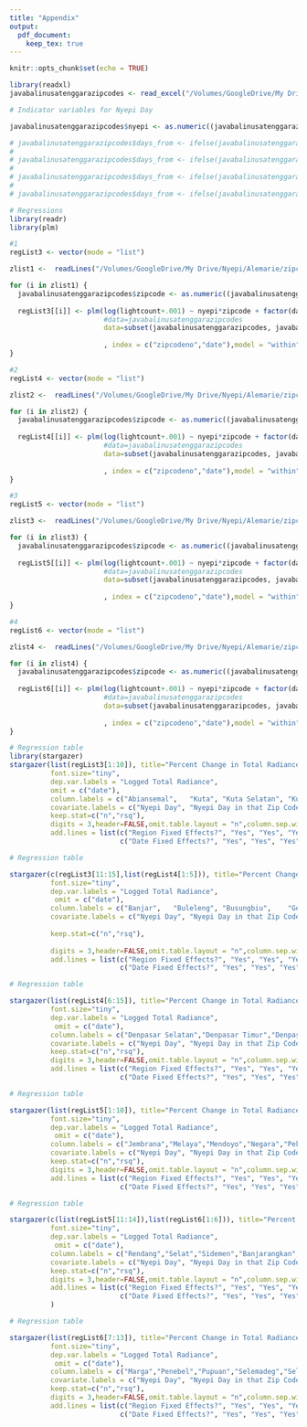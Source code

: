 ```yaml
---
title: "Appendix"
output:
  pdf_document:
    keep_tex: true
---
```


```r
knitr::opts_chunk$set(echo = TRUE)
```

\setcounter{table}{0}
\renewcommand{\thetable}{A\arabic{table}}

```r
library(readxl)
javabalinusatenggarazipcodes <- read_excel("/Volumes/GoogleDrive/My Drive/Nyepi/Processing Scripts/VNP46A1zipcodes.xlsx")

# Indicator variables for Nyepi Day

javabalinusatenggarazipcodes$nyepi <- as.numeric((javabalinusatenggarazipcodes$date == "2017-03-28") | (javabalinusatenggarazipcodes$date == "2018-03-17") | (javabalinusatenggarazipcodes$date == "2019-03-07") | (javabalinusatenggarazipcodes$date == "2020-03-25") | (javabalinusatenggarazipcodes$date == "2021-03-14"))

# javabalinusatenggarazipcodes$days_from <- ifelse(javabalinusatenggarazipcodes$year==2017,as.Date(javabalinusatenggarazipcodes$newdate) - as.Date("2017-03-28"),NA)
# 
# javabalinusatenggarazipcodes$days_from <- ifelse(javabalinusatenggarazipcodes$year==2018,as.Date(javabalinusatenggarazipcodes$newdate) - as.Date("2018-03-17"),javabalinusatenggarazipcodes$days_from)
# 
# javabalinusatenggarazipcodes$days_from <- ifelse(javabalinusatenggarazipcodes$year==2019,as.Date(javabalinusatenggarazipcodes$newdate) - as.Date("2019-03-07"),javabalinusatenggarazipcodes$days_from)
# 
# javabalinusatenggarazipcodes$days_from <- ifelse(javabalinusatenggarazipcodes$year==2020,as.Date(javabalinusatenggarazipcodes$newdate) - as.Date("2020-03-25"),javabalinusatenggarazipcodes$days_from)

```

```r
# Regressions 
library(readr)
library(plm)

#1
regList3 <- vector(mode = "list")

zlist1 <-  readLines("/Volumes/GoogleDrive/My Drive/Nyepi/Alemarie/zipcode_list1.csv")

for (i in zlist1) {
  javabalinusatenggarazipcodes$zipcode <- as.numeric((javabalinusatenggarazipcodes$zipcodename == i))
 
  regList3[[i]] <- plm(log(lightcount+.001) ~ nyepi*zipcode + factor(date), 
                       #data=javabalinusatenggarazipcodes
                       data=subset(javabalinusatenggarazipcodes, javabalinusatenggarazipcodes$provincename!="Sulawesi Selatan"  )
                       
                       , index = c("zipcodeno","date"),model = "within")
}

#2
regList4 <- vector(mode = "list")

zlist2 <-  readLines("/Volumes/GoogleDrive/My Drive/Nyepi/Alemarie/zipcode_list2.csv")

for (i in zlist2) {
  javabalinusatenggarazipcodes$zipcode <- as.numeric((javabalinusatenggarazipcodes$zipcodename == i))
 
  regList4[[i]] <- plm(log(lightcount+.001) ~ nyepi*zipcode + factor(date), 
                       #data=javabalinusatenggarazipcodes
                       data=subset(javabalinusatenggarazipcodes, javabalinusatenggarazipcodes$provincename!="Sulawesi Selatan"  )
                       
                       , index = c("zipcodeno","date"),model = "within")
}

#3
regList5 <- vector(mode = "list")

zlist3 <-  readLines("/Volumes/GoogleDrive/My Drive/Nyepi/Alemarie/zipcode_list3.csv")

for (i in zlist3) {
  javabalinusatenggarazipcodes$zipcode <- as.numeric((javabalinusatenggarazipcodes$zipcodename == i))
 
  regList5[[i]] <- plm(log(lightcount+.001) ~ nyepi*zipcode + factor(date), 
                       #data=javabalinusatenggarazipcodes
                       data=subset(javabalinusatenggarazipcodes, javabalinusatenggarazipcodes$provincename!="Sulawesi Selatan"  )
                       
                       , index = c("zipcodeno","date"),model = "within")
}

#4
regList6 <- vector(mode = "list")

zlist4 <-  readLines("/Volumes/GoogleDrive/My Drive/Nyepi/Alemarie/zipcode_list4.csv")

for (i in zlist4) {
  javabalinusatenggarazipcodes$zipcode <- as.numeric((javabalinusatenggarazipcodes$zipcodename == i))
 
  regList6[[i]] <- plm(log(lightcount+.001) ~ nyepi*zipcode + factor(date), 
                       #data=javabalinusatenggarazipcodes
                       data=subset(javabalinusatenggarazipcodes, javabalinusatenggarazipcodes$provincename!="Sulawesi Selatan"  )
                       
                       , index = c("zipcodeno","date"),model = "within")
}
```


```r
# Regression table
library(stargazer)
stargazer(list(regList3[1:10]), title="Percent Change in Total Radiance for Districts in Bali. Estimated regression coefficients are displayed with their associated standard errors underneath in parentheses. Asterisks indicate the results of individual two-sided tests of statistical significance: $^{*}$p$<$0.1; $^{**}$p$<$0.05; $^{***}$p$<$0.01.",
          font.size="tiny",
          dep.var.labels = "Logged Total Radiance",
          omit = c("date"),
          column.labels = c("Abiansemal",	"Kuta",	"Kuta Selatan",	"Kuta Utara",	"Mengwi",	"Petang",	"Bangli",	"Kintamani",	"Susut",	"Tembuku"),
          covariate.labels = c("Nyepi Day", "Nyepi Day in that Zip Code"),
          keep.stat=c("n","rsq"),
          digits = 3,header=FALSE,omit.table.layout = "n",column.sep.width = "-5pt",
          add.lines = list(c("Region Fixed Effects?", "Yes", "Yes", "Yes", "Yes", "Yes", "Yes", "Yes", "Yes", "Yes","Yes"),
                           c("Date Fixed Effects?", "Yes", "Yes", "Yes", "Yes", "Yes", "Yes", "Yes", "Yes", "Yes","Yes")))
```

```r
# Regression table

stargazer(c(regList3[11:15],list(regList4[1:5])), title="Percent Change in Total Radiance for Districts in Bali. Estimated regression coefficients are displayed with their associated standard errors underneath in parentheses. Asterisks indicate the results of individual two-sided tests of statistical significance: $^{*}$p$<$0.1; $^{**}$p$<$0.05; $^{***}$p$<$0.01.",
          font.size="tiny",
          dep.var.labels = "Logged Total Radiance",
           omit = c("date"),
          column.labels = c("Banjar",	"Buleleng",	"Busungbiu",	"Gerokgak",	"Kubutambahan", "Sawan","Seririt","Sukasada","Tejakula","Denpasar Barat"),
          covariate.labels = c("Nyepi Day", "Nyepi Day in that Zip Code"),
          
          keep.stat=c("n","rsq"),
          
          digits = 3,header=FALSE,omit.table.layout = "n",column.sep.width = "-5pt",
          add.lines = list(c("Region Fixed Effects?", "Yes", "Yes", "Yes", "Yes", "Yes", "Yes", "Yes", "Yes", "Yes","Yes"),
                           c("Date Fixed Effects?", "Yes", "Yes", "Yes", "Yes", "Yes", "Yes", "Yes", "Yes", "Yes","Yes")))
```



```r
# Regression table

stargazer(list(regList4[6:15]), title="Percent Change in Total Radiance for Districts in Bali. Estimated regression coefficients are displayed with their associated standard errors underneath in parentheses. Asterisks indicate the results of individual two-sided tests of statistical significance: $^{*}$p$<$0.1; $^{**}$p$<$0.05; $^{***}$p$<$0.01.",
          font.size="tiny",
          dep.var.labels = "Logged Total Radiance",
           omit = c("date"),
          column.labels = c("Denpasar Selatan","Denpasar Timur","Denpasar Utara","Blahbatuh","Gianyar","Payangan","Sukawati","Tampaksiring","Tegallalang","Ubud"),
          covariate.labels = c("Nyepi Day", "Nyepi Day in that Zip Code"),
          keep.stat=c("n","rsq"),
          digits = 3,header=FALSE,omit.table.layout = "n",column.sep.width = "-10pt",
          add.lines = list(c("Region Fixed Effects?", "Yes", "Yes", "Yes", "Yes", "Yes", "Yes", "Yes", "Yes", "Yes","Yes"),
                           c("Date Fixed Effects?", "Yes", "Yes", "Yes", "Yes", "Yes", "Yes", "Yes", "Yes", "Yes","Yes")))
```

```r
# Regression table

stargazer(list(regList5[1:10]), title="Percent Change in Total Radiance for Districts in Bali. Estimated regression coefficients are displayed with their associated standard errors underneath in parentheses. Asterisks indicate the results of individual two-sided tests of statistical significance: $^{*}$p$<$0.1; $^{**}$p$<$0.05; $^{***}$p$<$0.01.",
          font.size="tiny",
          dep.var.labels = "Logged Total Radiance",
           omit = c("date"),
          column.labels = c("Jembrana","Melaya","Mendoyo","Negara","Pekutatan","Abang","Bebandem","Karangasem","Kubu","Manggis"),
          covariate.labels = c("Nyepi Day", "Nyepi Day in that Zip Code"),
          keep.stat=c("n","rsq"),
          digits = 3,header=FALSE,omit.table.layout = "n",column.sep.width = "-10pt",
          add.lines = list(c("Region Fixed Effects?", "Yes", "Yes", "Yes", "Yes", "Yes", "Yes", "Yes", "Yes", "Yes","Yes"),
                           c("Date Fixed Effects?", "Yes", "Yes", "Yes", "Yes", "Yes", "Yes", "Yes", "Yes", "Yes","Yes")))
```

```r
# Regression table

stargazer(c(list(regList5[11:14]),list(regList6[1:6])), title="Percent Change in Total Radiance for Districts in Bali. Estimated regression coefficients are displayed with their associated standard errors underneath in parentheses. Asterisks indicate the results of individual two-sided tests of statistical significance: $^{*}$p$<$0.1; $^{**}$p$<$0.05; $^{***}$p$<$0.01.",
          font.size="tiny",
          dep.var.labels = "Logged Total Radiance",
           omit = c("date"),
          column.labels = c("Rendang","Selat","Sidemen","Banjarangkan","Dawan","Klungkung","Nusapenida","Baturiti","Kediri","Kerambitan"),
          covariate.labels = c("Nyepi Day", "Nyepi Day in that Zip Code"),
          keep.stat=c("n","rsq"),
          digits = 3,header=FALSE,omit.table.layout = "n",column.sep.width = "-10pt",
          add.lines = list(c("Region Fixed Effects?", "Yes", "Yes", "Yes", "Yes", "Yes", "Yes", "Yes", "Yes", "Yes","Yes"),
                           c("Date Fixed Effects?", "Yes", "Yes", "Yes", "Yes", "Yes", "Yes", "Yes", "Yes", "Yes","Yes"))
          )
```

```r
# Regression table

stargazer(list(regList6[7:13]), title="Percent Change in Total Radiance for Districts in Bali. Estimated regression coefficients are displayed with their associated standard errors underneath in parentheses. Asterisks indicate the results of individual two-sided tests of statistical significance: $^{*}$p$<$0.1; $^{**}$p$<$0.05; $^{***}$p$<$0.01.",
          font.size="tiny",
          dep.var.labels = "Logged Total Radiance",
           omit = c("date"),
          column.labels = c("Marga","Penebel","Pupuan","Selemadeg","Selemadeg Barat","Selemadeg Timur","Tabanan"),
          covariate.labels = c("Nyepi Day", "Nyepi Day in that Zip Code"),
          keep.stat=c("n","rsq"),
          digits = 3,header=FALSE,omit.table.layout = "n",column.sep.width = "-10pt",
          add.lines = list(c("Region Fixed Effects?", "Yes", "Yes", "Yes", "Yes", "Yes", "Yes", "Yes"),
                           c("Date Fixed Effects?", "Yes", "Yes", "Yes", "Yes", "Yes", "Yes","Yes")))
```







